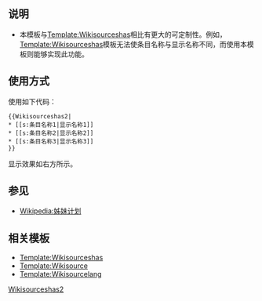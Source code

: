 {{Documentation subpage}}
== 说明 ==
* 本模板与[[Template:Wikisourceshas]]相比有更大的可定制性。例如，[[Template:Wikisourceshas]]模板无法使条目名称与显示名称不同，而使用本模板则能够实现此功能。

== 使用方式 ==
使用如下代码：

<pre>
{{Wikisourceshas2|
* [[s:条目名称1|显示名称1]]
* [[s:条目名称2|显示名称2]]
* [[s:条目名称3|显示名称3]]
}}
</pre>

显示效果如右方所示。

{{Wikisourceshas2|
* [[s:条目名称1|显示名称1]]
* [[s:条目名称2|显示名称2]]
* [[s:条目名称3|显示名称3]]
}}
{{brClear}}
== 参见 ==
* [[Wikipedia:姊妹计划]]

== 相关模板 ==
* [[Template:Wikisourceshas]]
* [[Template:Wikisource]]
* [[Template:Wikisourcelang]]

<includeonly>
[[Category:维基文库链接模板|Wikisourceshas2]]
</includeonly>